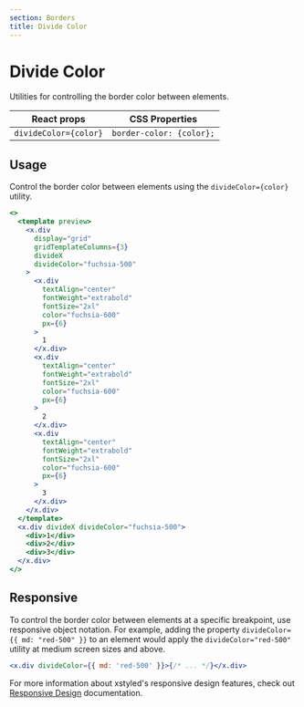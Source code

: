 ```yaml
---
section: Borders
title: Divide Color
---
```


# Divide Color

Utilities for controlling the border color between elements.

| React props           | CSS Properties           |
| --------------------- | ------------------------ |
| `divideColor={color}` | `border-color: {color};` |

## Usage

Control the border color between elements using the `divideColor={color}` utility.

```jsx preview color=fuchsia
<>
  <template preview>
    <x.div
      display="grid"
      gridTemplateColumns={3}
      divideX
      divideColor="fuchsia-500"
    >
      <x.div
        textAlign="center"
        fontWeight="extrabold"
        fontSize="2xl"
        color="fuchsia-600"
        px={6}
      >
        1
      </x.div>
      <x.div
        textAlign="center"
        fontWeight="extrabold"
        fontSize="2xl"
        color="fuchsia-600"
        px={6}
      >
        2
      </x.div>
      <x.div
        textAlign="center"
        fontWeight="extrabold"
        fontSize="2xl"
        color="fuchsia-600"
        px={6}
      >
        3
      </x.div>
    </x.div>
  </template>
  <x.div divideX divideColor="fuchsia-500">
    <div>1</div>
    <div>2</div>
    <div>3</div>
  </x.div>
</>
```

## Responsive

To control the border color between elements at a specific breakpoint, use responsive object notation. For example, adding the property `divideColor={{ md: "red-500" }}` to an element would apply the `divideColor="red-500"` utility at medium screen sizes and above.

```jsx
<x.div divideColor={{ md: 'red-500' }}>{/* ... */}</x.div>
```

For more information about xstyled's responsive design features, check out [Responsive Design](@TODO-link) documentation.
